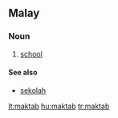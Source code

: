==Malay==

===Noun===
{{infl|ms|noun}}

# [[school]]

====See also====
*[[sekolah]]

[[lt:maktab]]
[[hu:maktab]]
[[tr:maktab]]